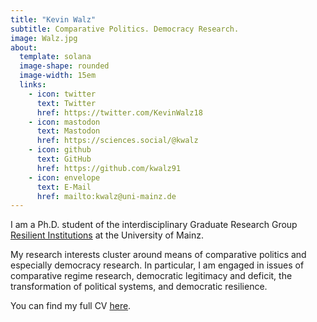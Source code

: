 ```yaml
---
title: "Kevin Walz"
subtitle: Comparative Politics. Democracy Research. 
image: Walz.jpg
about: 
  template: solana
  image-shape: rounded
  image-width: 15em
  links:
    - icon: twitter
      text: Twitter
      href: https://twitter.com/KevinWalz18
    - icon: mastodon
      text: Mastodon
      href: https://sciences.social/@kwalz
    - icon: github
      text: GitHub
      href: https://github.com/kwalz91
    - icon: envelope
      text: E-Mail
      href: mailto:kwalz@uni-mainz.de
---
```


I am a Ph.D. student of the interdisciplinary Graduate Research Group [Resilient Institutions](https://resilient.institutions.uni-mainz.de/) at the University of Mainz.

My research interests cluster around means of comparative politics and especially democracy research. In particular, I am engaged in issues of comparative regime research, democratic legitimacy and deficit, the transformation of political systems, and democratic resilience.

You can find my full CV [here](about.qmd).
